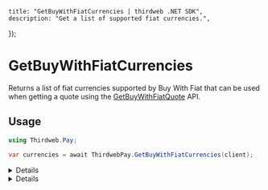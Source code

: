 
	title: "GetBuyWithFiatCurrencies | thirdweb .NET SDK",
	description: "Get a list of supported fiat currencies.",
});

# GetBuyWithFiatCurrencies

Returns a list of fiat currencies supported by Buy With Fiat that can be used when getting a quote using the [GetBuyWithFiatQuote](/dotnet/pay/getbuywithfiatquote) API.

## Usage

```csharp
using Thirdweb.Pay;

var currencies = await ThirdwebPay.GetBuyWithFiatCurrencies(client);
```

<Details summary="Configuration">

#### Client (required)

`ThirdwebClient`: The Thirdweb client instance.

</Details>

<Details summary="Return Value">

### Return Value

`List<string>`: A list of supported fiat currencies.

</Details>
